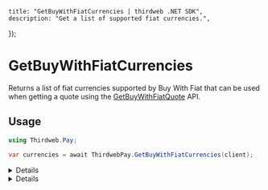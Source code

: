 
	title: "GetBuyWithFiatCurrencies | thirdweb .NET SDK",
	description: "Get a list of supported fiat currencies.",
});

# GetBuyWithFiatCurrencies

Returns a list of fiat currencies supported by Buy With Fiat that can be used when getting a quote using the [GetBuyWithFiatQuote](/dotnet/pay/getbuywithfiatquote) API.

## Usage

```csharp
using Thirdweb.Pay;

var currencies = await ThirdwebPay.GetBuyWithFiatCurrencies(client);
```

<Details summary="Configuration">

#### Client (required)

`ThirdwebClient`: The Thirdweb client instance.

</Details>

<Details summary="Return Value">

### Return Value

`List<string>`: A list of supported fiat currencies.

</Details>
